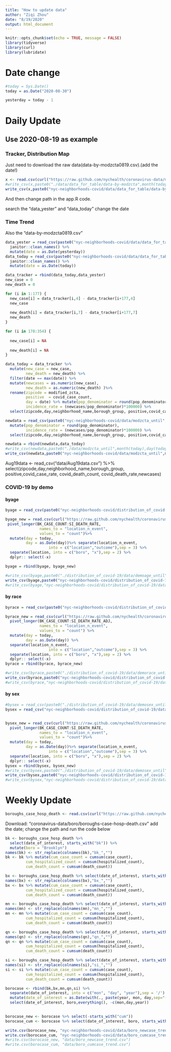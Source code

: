 ```yaml
---
title: "How to update data"
author: "Ziqi Zhou"
date: "8/19/2020"
output: html_document
---
```


```r
knitr::opts_chunk$set(echo = TRUE, message = FALSE)
library(tidyverse)
library(curl)
library(lubridate)
```

# Date change
```r
#today = Sys.Date()
today = as.Date("2020-08-30")

yesterday = today - 1

```



# Daily Update
## Use 2020-08-19 as example
### Tracker, Distribution Map
Just need to download the raw data(data-by-modzcta0819.csv).(add the date!)
```r
x <- read.csv(curl("https://raw.github.com/nychealth/coronavirus-data/master/data-by-modzcta.csv")) 
#write_csv(x,paste0("./data/data_for_table/data-by-modzcta",month(today),day(today),".csv")) 
write_csv(x,paste0("nyc-neighborhoods-covid/data/data_for_table/data-by-modzcta",month(today),day(today),".csv")) 
```
And then change path in the app.R code.

search the "data_yester" and "data_today" change the date

### Time Trend
Also the "data-by-modzcta0819.csv"

```r
data_yester = read_csv(paste0("nyc-neighborhoods-covid/data/data_for_table/data-by-modzcta",month(yesterday),day(yesterday),".csv")) %>% 
  janitor::clean_names() %>% 
  mutate(date = as.Date(yesterday)) 
data_today = read_csv(paste0("nyc-neighborhoods-covid/data/data_for_table/data-by-modzcta",month(today),day(today),".csv")) %>% 
  janitor::clean_names() %>% 
  mutate(date = as.Date(today))

data_tracker = rbind(data_today,data_yester)
new_case = 0
new_death = 0

for (i in 1:177) {
  new_case[i] = data_tracker[i,4] - data_tracker[i+177,4]
  new_case
  
  new_death[i] = data_tracker[i,7] - data_tracker[i+177,7]
  new_death
}

for (i in 178:354) {
  
  new_case[i] = NA
  
  new_death[i] = NA
}

data_today = data_tracker %>% 
  mutate(new_case = new_case,
         new_death = new_death) %>% 
  filter(date == max(date)) %>% 
  mutate(newcases = as.numeric(new_case),
         new_death = as.numeric(new_death) )%>% 
  rename(zipcode = modified_zcta,
         positive  = covid_case_count,
         day = date) %>% mutate(pop_denominator = round(pop_denominator),
         incidence_rate = (newcases/pop_denominator)*100000) %>%
  select(zipcode,day,neighborhood_name,borough_group, positive,covid_case_rate, covid_death_count, covid_death_rate,incidence_rate,newcases,pop_denominator)

newdata = read_csv(paste0("nyc-neighborhoods-covid/data/modzcta_until",month(yesterday),day(yesterday),".csv")) %>% 
  mutate(pop_denominator = round(pop_denominator),
         incidence_rate = (newcases/pop_denominator)*100000) %>%
  select(zipcode,day,neighborhood_name,borough_group, positive,covid_case_rate, covid_death_count, covid_death_rate,incidence_rate,newcases,pop_denominator)

newdata = rbind(newdata,data_today)
#write_csv(newdata,paste0("./data/modzcta_until",month(today),day(today),".csv"))
write_csv(newdata,paste0("nyc-neighborhoods-covid/data/modzcta_until",month(today),day(today),".csv"))


```


Aug19data <- read_csv("data/Aug19data.csv") %>% 
  select(zipcode,day,neighborhood_name,borough_group, positive,covid_case_rate, covid_death_count, covid_death_rate,newcases)

### COVID-19 by demo

#### byage

```r
byage = read_csv(paste0("nyc-neighborhoods-covid/distribution_of_covid-19/data/demoage_until",month(yesterday),day(yesterday),".csv")) # 

byage_new = read.csv(curl("https://raw.github.com/nychealth/coronavirus-data/master/boro/boroughs-by-age.csv")) %>% 
 pivot_longer(BK_CASE_COUNT:SI_DEATH_RATE,
               names_to = "location_n_event",
               values_to = "count")%>% 
  mutate(day = today, 
         day = as.Date(day))%>% separate(location_n_event,
                   into = c("location","outcome"),sep = 3) %>% 
  separate(location, into = c("boro", "x"),sep = 2) %>% 
  dplyr:: select(-x)

byage = rbind(byage, byage_new)

#write_csv(byage,paste0("./distribution_of_covid-19/data/demoage_until",month(today),day(today),".csv")) 
write_csv(byage,paste0("nyc-neighborhoods-covid/distribution_of_covid-19/data/demoage_until",month(today),day(today),".csv")) 
#write_csv(byage,"nyc-neighborhoods-covid/distribution_of_covid-19/data/demoage_data.csv")
```

#### by race
```r
byrace = read_csv(paste0("nyc-neighborhoods-covid/distribution_of_covid-19/data/demorace_until",month(yesterday),day(yesterday),".csv"))

byrace_new = read_csv(curl("https://raw.github.com/nychealth/coronavirus-data/master/boro/boroughs-by-race.csv")) %>% 
  pivot_longer(BK_CASE_COUNT:SI_DEATH_RATE_ADJ,
               names_to = "location_n_event",
               values_to = "count") %>% 
  mutate(day = today,
         day = as.Date(day)) %>% 
  separate(location_n_event,
                   into = c("location","outcome"),sep = 3) %>% 
  separate(location, into = c("boro", "x"),sep = 2) %>% 
  dplyr:: select(-x)
byrace = rbind(byrace, byrace_new)

#write_csv(byrace,paste0("./distribution_of_covid-19/data/demorace_until",month(today),day(today),".csv")) 
write_csv(byrace,paste0("nyc-neighborhoods-covid/distribution_of_covid-19/data/demorace_until",month(today),day(today),".csv")) 
#write_csv(byrace,"nyc-neighborhoods-covid/distribution_of_covid-19/data/BYRACE_demoage_data.csv") 
```

#### by sex
```r
#bysex = read_csv(paste0("./distribution_of_covid-19/data/demosex_until",month(yesterday),day(yesterday),".csv")) 
bysex = read_csv("nyc-neighborhoods-covid/distribution_of_covid-19/data/demoage_data_sex.csv") 


bysex_new = read_csv(curl("https://raw.github.com/nychealth/coronavirus-data/master/boro/boroughs-by-sex.csv")) %>% 
  pivot_longer(BK_CASE_COUNT:SI_DEATH_RATE,
               names_to = "location_n_event",
               values_to = "count")%>% 
  mutate(day = today,
         day = as.Date(day))%>% separate(location_n_event,
                   into = c("location","outcome"),sep = 3) %>% 
  separate(location, into = c("boro", "x"),sep = 2) %>% 
  dplyr:: select(-x)
bysex = rbind(bysex, bysex_new)
#write_csv(bysex,paste0("./distribution_of_covid-19/data/demosex_until",month(today),day(today),".csv")) 
write_csv(bysex,paste0("nyc-neighborhoods-covid/distribution_of_covid-19/data/demosex_until",month(today),day(today),".csv")) 
#write_csv(bysex,"nyc-neighborhoods-covid/distribution_of_covid-19/data/demoage_data_sex.csv") 
```





# Weekly Update
```r
boroughs_case_hosp_death <- read.csv(curl("https://raw.github.com/nychealth/coronavirus-data/master/boro/boroughs-case-hosp-death.csv")) %>% janitor::clean_names()
```

Download: "coronavirus-data/boro/boroughs-case-hosp-death.csv" add the date; change the path and run the code below


```r
bk <- boroughs_case_hosp_death %>% 
  select(date_of_interest, starts_with("bk")) %>% 
  mutate(boro = "Brooklyn")
names(bk) <- str_replace(colnames(bk),"bk_","")
bk <- bk %>% mutate(cum_case_count = cumsum(case_count),
         cum_hospitalized_count = cumsum(hospitalized_count),
         cum_death_count = cumsum(death_count))

bx <- boroughs_case_hosp_death %>% select(date_of_interest, starts_with("bx")) %>% mutate(boro = "Bronx")
names(bx) <- str_replace(colnames(bx),"bx_","")
bx <- bx %>% mutate(cum_case_count = cumsum(case_count),
         cum_hospitalized_count = cumsum(hospitalized_count),
         cum_death_count = cumsum(death_count))

mn <- boroughs_case_hosp_death %>% select(date_of_interest, starts_with("mn")) %>% mutate(boro = "Manhattan")
names(mn) <- str_replace(colnames(mn),"mn_","")
mn <- mn %>% mutate(cum_case_count = cumsum(case_count),
         cum_hospitalized_count = cumsum(hospitalized_count),
         cum_death_count = cumsum(death_count))

qn <- boroughs_case_hosp_death %>% select(date_of_interest, starts_with("qn")) %>% mutate(boro = "Queens")
names(qn) <- str_replace(colnames(qn),"qn_","")
qn <- qn %>% mutate(cum_case_count = cumsum(case_count),
         cum_hospitalized_count = cumsum(hospitalized_count),
         cum_death_count = cumsum(death_count))

si <- boroughs_case_hosp_death %>% select(date_of_interest, starts_with("si")) %>% mutate(boro = "Staten Island")
names(si) <- str_replace(colnames(si),"si_","")
si <- si %>% mutate(cum_case_count = cumsum(case_count),
         cum_hospitalized_count = cumsum(hospitalized_count),
         cum_death_count = cumsum(death_count))

borocase <- rbind(bk,bx,mn,qn,si) %>% 
  separate(date_of_interest, into = c("mon", "day", "year"),sep = '/') %>% 
  mutate(date_of_interest = as.Date(with(., paste(year, mon, day,sep="-")), "%Y-%m-%d")) %>%
  select(date_of_interest, boro,everything(), -c(mon,day,year))
  

borocase_new <- borocase %>% select(-starts_with("cum"))
borocase_cum <- borocase %>% select(date_of_interest, boro, starts_with("cum"))

write.csv(borocase_new, "nyc-neighborhoods-covid/data/boro_newcase_trend.csv")
write.csv(borocase_cum, "nyc-neighborhoods-covid/data/boro_cumcase_trend.csv")
#write.csv(borocase_new, "data/boro_newcase_trend.csv")
#write.csv(borocase_cum, "data/boro_cumcase_trend.csv")
```

